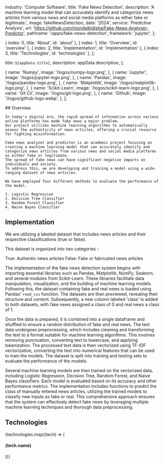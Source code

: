 
  industry: 'Computer Software',
  title: 'Fake News Detection',
  description: 'A machine learning model that can accurately identify and categorize news articles from various news and social media platforms as either fake or legitimate.',
  image: fakeNewsDetection,
  date: '2024',
  service: 'Predictive Analysis',
  url: 'https://github.com/mondalbidisha/Fake-News-Analyser-Predictor',
  pathname: '/apps/fake-news-detection',
  framework: 'jupyter',
};

  { index: 0, title: 'About', id: 'about' },
  { index: 1, title: 'Overview', id: 'overview' },
  { index: 2, title: 'Implementation', id: 'implementation' },
  { index: 3, title: 'Technologies', id: 'technologies' },
];

  title: `${appData.title}`,
  description: appData.description,
};

  {
    name: 'Numpy',
    image: '/logos/numpy-logo.png',
  },
  {
    name: 'Jupyter',
    image: '/logos/jupyter-logo.png',
  },
  {
    name: 'Pandas',
    image: '/logos/pandas-logo.png',
  },
  {
    name: 'Matplotlib',
    image: '/logos/matplotlib-logo.png',
  },
  {
    name: 'Scikit-Learn',
    image: '/logos/scikit-learn-logo.png',
  },
  {
    name: 'Git Cli',
    image: '/logos/git-logo.png',
  },
  {
    name: 'Github',
    image: '/logos/github-logo.webp',
  },
];

<Container>

<Border className="my-8" />

  <Section id="overview">
    ## Overview

    In today's digital era, the rapid spread of information across various online platforms has made fake news a major problem. 
    Our project utilizes machine learning algorithms to automatically assess the authenticity of news articles, offering a crucial resource for fighting misinformation.

    Fake news analyser and predictor is an academic project focusing on creating a machine learning model that can accurately identify and categorize news articles from various news and social media platforms as either fake or legitimate. 
    The spread of fake news can have significant negative impacts on individuals and society. 
    To address this, we are developing and training a model using a wide-ranging dataset of news articles. 
    
    We have employed four different methods to evaluate the performance of the model.

    1. Logistic Regression
    2. Decision Tree Classifier
    3. Random Forest Classifier
    4. Naive Bayes Classifier

  </Section>

<Border className="my-8" />

<Section id="implementation">

## Implementation

We are utilizing a labeled dataset that includes news articles and their respective classifications (true or false). 

This dataset is organized into two categories -

True: Authentic news articles
False: Fake or fabricated news articles

The implementation of the fake news detection system begins with importing essential libraries such as Pandas, Matplotlib, NumPy, Seaborn, and several modules from Scikit-Learn. 
These libraries facilitate data manipulation, visualization, and the building of machine learning models. Following this, the dataset containing fake and real news is loaded using Pandas' `read_csv` function. 
The datasets are then previewed, revealing their structure and content. Subsequently, a new column labeled 'class' is added to both datasets, with fake news assigned a class of 0 and real news a class of 1.

Once the data is prepared, it is combined into a single dataframe and shuffled to ensure a random distribution of fake and real news. 
The text data undergoes preprocessing, which includes cleaning and transforming the text to a format suitable for machine learning algorithms. 
This involves removing punctuation, converting text to lowercase, and applying tokenization. 
The processed text data is then vectorized using TF-IDF vectorization, converting the text into numerical features that can be used to train the models. 
The dataset is split into training and testing sets to evaluate the performance of the models.

Several machine learning models are then trained on the vectorized data, including Logistic Regression, Decision Tree, Random Forest, and Naive Bayes classifiers. 
Each model is evaluated based on its accuracy and other performance metrics. 
The implementation includes functions to predict the class of manually entered news articles, utilizing the trained models to classify new inputs as fake or real. 
This comprehensive approach ensures that the system can effectively detect fake news by leveraging multiple machine learning techniques and thorough data preprocessing.
<AppSolution href={appData.url}>
  
</AppSolution>

</Section>

<Border className="my-8" />

<Section id="technologies">

## Technologies

<FadeInStagger className="flex gap-4 mt-6 flex-wrap" faster once>
  {technologies.map((tech) => (
    <FadeIn key={tech.name}>
      <div className="mt-auto">
        <Image
          src={tech.image}
          className="object-contain rounded-md m-auto"
          alt=""
          height={64}
          width={64}
          style={{
            width: 64,
            height: 64,
          }}
        />
        <h4 className="text-sm font-semibold tracking-tight text-[#525df3] text-center bg-white rounded-full w-min px-2 m-2 mx-auto">{tech.name}</h4>
      </div>
    </FadeIn>
  ))}
</FadeInStagger>

</Section>

</Container>
